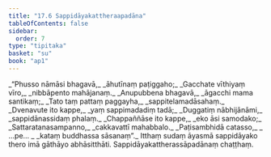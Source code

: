 ```yaml
---
title: "17.6 Sappidāyakattheraapadāna"
tableOfContents: false
sidebar:
  order: 7
type: "tipitaka"
basket: "su"
book: "ap1"
---
```



<DynamicBreadcrumb />

<Division number="28" book="ap1">

<Paragraph number="2470" type="verses" book="ap1">
_“Phusso nāmāsi bhagavā,_  
_āhutīnaṃ paṭiggaho;_  
_Gacchate vīthiyaṃ vīro,_  
_nibbāpento mahājanaṃ._  

</Paragraph>

</Division>
<Division number="29" book="ap1">

<Paragraph number="2471" type="verses" book="ap1">
_Anupubbena bhagavā,_  
_āgacchi mama santikaṃ;_  
_Tato taṃ pattaṃ paggayha,_  
_sappitelamadāsahaṃ._  

</Paragraph>

</Division>
<Division number="30" book="ap1">

<Paragraph number="2472" type="verses" book="ap1">
_Dvenavute ito kappe,_  
_yaṃ sappimadadiṃ tadā;_  
_Duggatiṃ nābhijānāmi,_  
_sappidānassidaṃ phalaṃ._  

</Paragraph>

</Division>
<Division number="31" book="ap1">

<Paragraph number="2473" type="verses" book="ap1">
_Chappaññāse ito kappe,_  
_eko āsi samodako;_  
_Sattaratanasampanno,_  
_cakkavattī mahabbalo._  

</Paragraph>

</Division>
<Division number="32" book="ap1">

<Paragraph number="2474" type="verses" book="ap1">
_Paṭisambhidā catasso,_  
_ …pe… _  
_kataṃ buddhassa sāsanaṃ”._  

</Paragraph>

<Paragraph number="2475" book="ap1">
Itthaṃ sudaṃ āyasmā sappidāyako thero imā gāthāyo abhāsitthāti.

</Paragraph>
</Division>

<Paragraph number="2476" type="center" book="ap1">
Sappidāyakattherassāpadānaṃ chaṭṭhaṃ.
</Paragraph>
